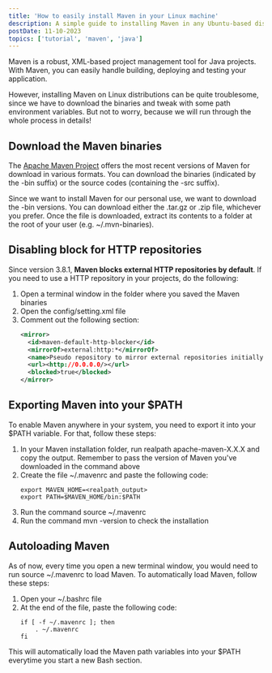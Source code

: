 ```yaml
---
title: 'How to easily install Maven in your Linux machine'
description: A simple guide to installing Maven in any Ubuntu-based distribution.
postDate: 11-10-2023
topics: ['tutorial', 'maven', 'java']
---
```


Maven is a robust, XML-based project management tool for Java projects. With
Maven, you can easily handle building, deploying and testing your application.

However, installing Maven on Linux distributions can be quite troublesome, since
we have to download the binaries and tweak with some path environment variables.
But not to worry, because we will run through the whole process in details!

## Download the Maven binaries

The [Apache Maven Project](https://maven.apache.org/download.cgi) offers the most
recent versions of Maven for download in various formats. You can download the binaries
(indicated by the <InlineCode>-bin</InlineCode> suffix) or the source codes
(containing the <InlineCode>-src</InlineCode> suffix).

Since we want to install Maven for our personal use, we want to download
the <InlineCode>-bin</InlineCode> versions. You can download either
the <InlineCode>.tar.gz</InlineCode> or <InlineCode>.zip</InlineCode> file, whichever
you prefer. Once the file is downloaded, extract its contents to a folder at the
root of your user (e.g. <InlineCode>~/.mvn-binaries</InlineCode>).

## Disabling block for HTTP repositories

Since version 3.8.1, **Maven blocks external HTTP repositories by default**. If you need to
use a HTTP repository in your projects, do the following:

1. Open a terminal window in the folder where you saved the Maven binaries
2. Open the <InlineCode>config/setting.xml</InlineCode> file
3. Comment out the following section:
   ```xml:config/settings.xml
   <mirror>
     <id>maven-default-http-blocker</id>
     <mirrorOf>external:http:*</mirrorOf>
     <name>Pseudo repository to mirror external repositories initially using HTTP.</name>
     <url><http://0.0.0.0/></url>
     <blocked>true</blocked>
   </mirror>
   ```

## Exporting Maven into your $PATH

To enable Maven anywhere in your system, you need to export it into
your <InlineCode>$PATH</InlineCode> variable. For that, follow these steps:

1. In your Maven installation folder, run <InlineCode>realpath apache-maven-X.X.X</InlineCode>
   and copy the output. Remember to pass the version of Maven you've downloaded in the
   command above
2. Create the file <InlineCode>~/.mavenrc</InlineCode> and paste the following code:
   ```bash:.mavenrc
   export MAVEN_HOME=<realpath_output>
   export PATH=$MAVEN_HOME/bin:$PATH
   ```
3. Run the command <InlineCode>source ~/.mavenrc</InlineCode>
4. Run the command <InlineCode>mvn -version</InlineCode> to check the installation

## Autoloading Maven

As of now, every time you open a new terminal window, you would need to
run <InlineCode>source ~/.mavenrc</InlineCode> to load Maven.
To automatically load Maven, follow these steps:

1. Open your <InlineCode>~/.bashrc</InlineCode> file
2. At the end of the file, paste the following code:
   ```bash:.bashrc
   if [ -f ~/.mavenrc ]; then
       . ~/.mavenrc
   fi
   ```

This will automatically load the Maven path variables into
your <InlineCode>$PATH</InlineCode> everytime you start a new Bash section.
